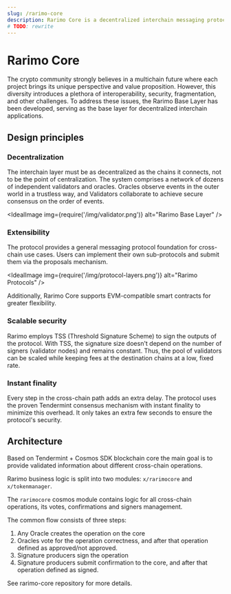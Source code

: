 ```yaml
---
slug: /rarimo-core
description: Rarimo Core is a decentralized interchain messaging protocol.
# TODO: rewrite
---
```


# Rarimo Core

The crypto community strongly believes in a multichain future where each project brings its unique perspective and value proposition.
However, this diversity introduces a plethora of interoperability, security, fragmentation, and other challenges.
To address these issues, the Rarimo Base Layer has been developed, serving as the base layer for decentralized interchain applications.

## Design principles

### Decentralization

The interchain layer must be as decentralized as the chains it connects, not to be the point of centralization.
The system comprises a network of dozens of independent validators and oracles.
Oracles observe events in the outer world in a trustless way, and Validators collaborate to achieve secure consensus on the order of events.

<IdealImage img={require('/img/validator.png')} alt="Rarimo Base Layer" />

### Extensibility

The protocol provides a general messaging protocol foundation for cross-chain use cases.
Users can implement their own sub-protocols and submit them via the proposals mechanism.

<IdealImage img={require('/img/protocol-layers.png')} alt="Rarimo Protocols" />

Additionally, Rarimo Core supports EVM-compatible smart contracts for greater flexibility.

### Scalable security

Rarimo employs TSS (Threshold Signature Scheme) to sign the outputs of the protocol.
With TSS, the signature size doesn't depend on the number of signers (validator nodes) and remains constant.
Thus, the pool of validators can be scaled while keeping fees at the destination chains at a low, fixed rate.

### Instant finality

Every step in the cross-chain path adds an extra delay.
The protocol uses the proven Tendermint consensus mechanism with instant finality to minimize this overhead.
It only takes an extra few seconds to ensure the protocol's security.


## Architecture

Based on Tendermint + Cosmos SDK blockchain core the main goal is to provide validated information about different cross-chain operations.

Rarimo business logic is split into two modules: `x/rarimocore` and `x/tokenmanager`.

The `rarimocore` cosmos module contains logic for all cross-chain operations, its votes, confirmations and signers management.

The common flow consists of three steps:

1. Any Oracle creates the operation on the core
2. Oracles vote for the operation correctness, and after that operation defined as approved/not approved.
3. Signature producers sign the operation
4. Signature producers submit confirmation to the core, and after that operation defined as signed.

See <OutLink href="https://github.com/rarimo/rarimo-core">rarimo-core</OutLink> repository for more details.